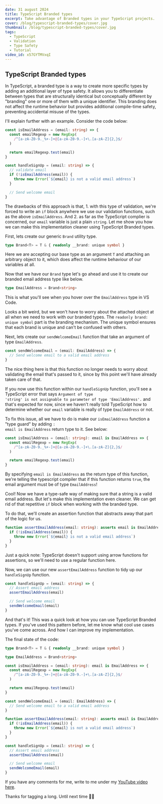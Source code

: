 ```yaml
---
date: 31 august 2024
title: TypeScript Branded types
excerpt: Take advantage of Branded types in your TypeScript projects.
cover: /blog/typescript-branded-types/cover.jpg
thumbnail: /blog/typescript-branded-types/cover.jpg
tags:
  - TypeScript
  - Validation
  - Type Safety
  - Tutorial
video_id: x57GYTMVxqI
---
```


## TypeScript Branded types

In TypeScript, a branded type is a way to create more specific types by adding an additional layer of type safety. It allows you to differentiate between types that are structurally identical but conceptually different by "branding" one or more of them with a unique identifier. This branding does not affect the runtime behavior but provides additional compile-time safety, preventing accidental misuse of the types.

I'll explain further with an example. Consider the code below:

```typescript
const isEmailAddress = (email: string) => {
  const emailRegexp = new RegExp(
    /^[a-zA-Z0-9._%+-]+@[a-zA-Z0-9.-]+\.[a-zA-Z]{2,}$/
  )

  return emailRegexp.test(email)
}

const handleSignUp = (email: string) => {
  // validate email
  if (!isEmailAddress(email)) {
    throw new Error(`${email} is not a valid email address`)
  }

  // Send welcome email
}
```

The drawbacks of this approach is that, 1. with this type of validation, we're forced to write an <Code>if</Code> block anywhere we use our validation functions, such as the above <Code>isEmailAddress</Code>. And 2. as far as the TypeScript complier is concerned, our <Code>email</Code> variable is just a plain <Code>string</Code>. Let me show you how we can make this implementation cleaner using TypeScript Branded types.

First, lets create our generic <Code>Brand</Code> utility type.

```typescript
type Brand<T> = T & { readonly __brand: unique symbol }
```

Here we are accepting our base type as an argument <Code>T</Code> and attaching an arbitrary object to it, which does affect the runtime behaviour of our variables at all.

Now that we have our <Code>Brand</Code> type let's go ahead and use it to create our branded email address type like below.

```typescript
type EmailAddress = Brand<string>
```

This is what you'll see when you hover over the <Code>EmailAddress</Code> type in VS Code.

<MDXImage
  alt="email address type peak"
  src="/blog/typescript-branded-types/email-address-type.png"
  width="400px"
  height="110px"
/>

Looks a bit weird, but we won't have to worry about the attached object at all when we need to work with our branded types. The <Code>readonly brand: unique symbol</Code> part is the branding mechanism. The unique symbol ensures that each brand is unique and can't be confused with others.

Next, lets create our <Code>sendWelcomeEmail</Code> function that take an argument of type <Code>EmailAddress</Code>.

```typescript
const sendWelcomeEmail = (email: EmailAddress) => {
  // Send welcome email to a valid email address
}
```

The nice thing here is that this function no longer needs to worry about validating the email that's passed to it, since by this point we'll have already taken care of that.

If you now use this function within our <Code>handleSignUp</Code> function, you'll see a TypeScript error that says <Code>Argument of type 'string' is not assignable to parameter of type 'EmailAddress'.</Code> and that's expected for now, since we haven't really told TypeScript how to determine whether our <Code>email</Code> variable is really of type <Code>EmailAddress</Code> or not.

To fix this issue, all we have to do is make our <Code>isEmailAddress</Code> function a "type guard" by adding <Code>: email is EmailAddress</Code> return type to it. See below:

```typescript
const isEmailAddress = (email: string): email is EmailAddress => {
  const emailRegexp = new RegExp(
    /^[a-zA-Z0-9._%+-]+@[a-zA-Z0-9.-]+\.[a-zA-Z]{2,}$/
  )

  return emailRegexp.test(email)
}
```

By specifying <Code>email is EmailAddress</Code> as the return type of this function, we're telling the typescript compiler that if this function returns <Code>true</Code>, the email argument must be of type <Code>EmailAddress</Code>!

Cool! Now we have a type-safe way of making sure that a string is a valid email address. But let's make this implementation even cleaner. We can get rid of that repetitive <Code>if</Code> block when working with the branded type.

To do that, we'll create an assertion function that abstracts away that part of the logic for us.

```typescript
function assertEmailAddress(email: string): asserts email is EmailAddress {
  if (!isEmailAddress(email)) {
    throw new Error(`${email} is not a valid email address`)
  }
}
```

Just a quick note: TypeScript doesn't support using arrow functions for assertions, so we'll need to use a regular function here.

Now, we can use our new <Code>assertEmailAddress</Code> function to tidy up our <Code>handleSignUp</Code> function.

```typescript
const handleSignUp = (email: string) => {
  // Assert email address
  assertEmailAddress(email)

  // Send welcome email
  sendWelcomeEmail(email)
}
```

And that's it! This was a quick look at how you can use TypeScript Branded types. If you've used this pattern before, let me know what cool use cases you've come across. And how I can improve my implementation.

The final state of the code:

```typescript
type Brand<T> = T & { readonly __brand: unique symbol }

type EmailAddress = Brand<string>

const isEmailAddress = (email: string): email is EmailAddress => {
  const emailRegexp = new RegExp(
    /^[a-zA-Z0-9._%+-]+@[a-zA-Z0-9.-]+\.[a-zA-Z]{2,}$/
  )

  return emailRegexp.test(email)
}

const sendWelcomeEmail = (email: EmailAddress) => {
  // Send welcome email to a valid email address
}

function assertEmailAddress(email: string): asserts email is EmailAddress {
  if (!isEmailAddress(email)) {
    throw new Error(`${email} is not a valid email address`)
  }
}

const handleSignUp = (email: string) => {
  // Assert email address
  assertEmailAddress(email)

  // Send welcome email
  sendWelcomeEmail(email)
}
```

If you have any comments for me, write to me under my [YouTube video here](https://www.youtube.com/watch?v=x57GYTMVxqI).

Thanks for tagging a long. Until next time 👋🏼
